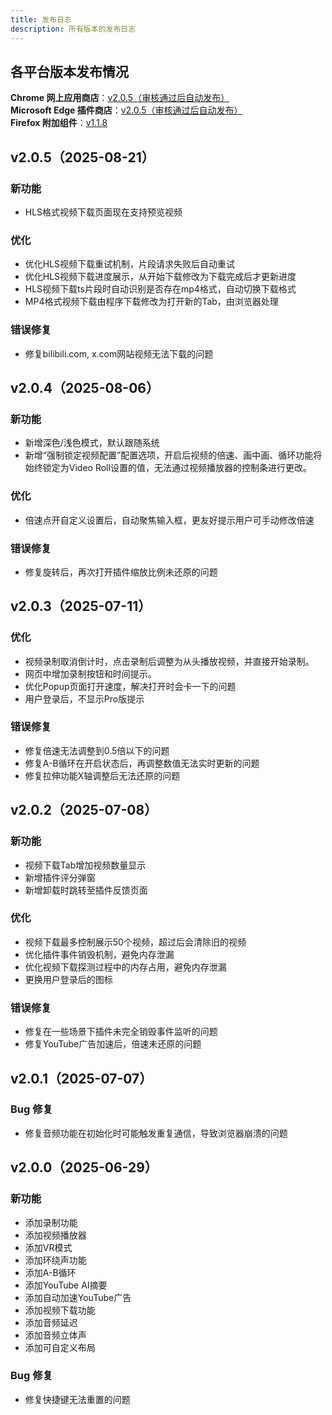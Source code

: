 ```yaml
---
title: 发布日志
description: 所有版本的发布日志
---
```



## 各平台版本发布情况
<div className="flex flex-col space-y-4 md:space-y-6">
  <div className="flex items-center gap-3">
    <Google className="w-6 h-6" />
    <div><strong>Chrome 网上应用商店</strong>：<a href="https://chrome.google.com/webstore/detail/video-roll-all-in-one-vid/cokngoholafkeghnhhdlmiadlojpindm?hl=en" target="_blank" rel="noopener noreferrer">v2.0.5（审核通过后自动发布）</a></div>
  </div>
  
  <div className="flex items-center gap-3">
    <Edge className="w-6 h-6" />
    <div><strong>Microsoft Edge 插件商店</strong>：<a href="https://microsoftedge.microsoft.com/addons/detail/video-roll/indeeigndpaahbcegcanpmbenmkbkmmn" target="_blank" rel="noopener noreferrer">v2.0.5（审核通过后自动发布）</a></div>
  </div>
  
  <div className="flex items-center gap-3">
    <Firefox className="w-6 h-6" />
    <div><strong>Firefox 附加组件</strong>：<a href="https://addons.mozilla.org/firefox/addon/videoroll/" target="_blank" rel="noopener noreferrer">v1.1.8</a></div>
  </div>
</div>

## v2.0.5（2025-08-21）
### 新功能
 - HLS格式视频下载页面现在支持预览视频

### 优化
 - 优化HLS视频下载重试机制，片段请求失败后自动重试
 - 优化HLS视频下载进度展示，从开始下载修改为下载完成后才更新进度
 - HLS视频下载ts片段时自动识别是否存在mp4格式，自动切换下载格式
 - MP4格式视频下载由程序下载修改为打开新的Tab，由浏览器处理

### 错误修复
 - 修复bilibili.com, x.com网站视频无法下载的问题

## v2.0.4（2025-08-06）
### 新功能
 - 新增深色/浅色模式，默认跟随系统
 - 新增“强制锁定视频配置”配置选项，开启后视频的倍速、画中画、循环功能将始终锁定为Video Roll设置的值，无法通过视频播放器的控制条进行更改。

### 优化
 - 倍速点开自定义设置后，自动聚焦输入框，更友好提示用户可手动修改倍速

### 错误修复
 - 修复旋转后，再次打开插件缩放比例未还原的问题

## v2.0.3（2025-07-11）
### 优化
 - 视频录制取消倒计时，点击录制后调整为从头播放视频，并直接开始录制。
 - 网页中增加录制按钮和时间提示。
 - 优化Popup页面打开速度，解决打开时会卡一下的问题
 - 用户登录后，不显示Pro版提示

### 错误修复
 - 修复倍速无法调整到0.5倍以下的问题
 - 修复A-B循环在开启状态后，再调整数值无法实时更新的问题
 - 修复拉伸功能X轴调整后无法还原的问题

## v2.0.2（2025-07-08）
### 新功能
 - 视频下载Tab增加视频数量显示
 - 新增插件评分弹窗
 - 新增卸载时跳转至插件反馈页面

### 优化
 - 视频下载最多控制展示50个视频，超过后会清除旧的视频
 - 优化插件事件销毁机制，避免内存泄漏
 - 优化视频下载探测过程中的内存占用，避免内存泄漏
 - 更换用户登录后的图标

### 错误修复
 - 修复在一些场景下插件未完全销毁事件监听的问题
 - 修复YouTube广告加速后，倍速未还原的问题

## v2.0.1（2025-07-07）
### Bug 修复
  - 修复音频功能在初始化时可能触发重复通信，导致浏览器崩溃的问题

## v2.0.0（2025-06-29）
### 新功能
 - 添加录制功能
 - 添加视频播放器
 - 添加VR模式
 - 添加环绕声功能
 - 添加A-B循环
 - 添加YouTube AI摘要
 - 添加自动加速YouTube广告
 - 添加视频下载功能
 - 添加音频延迟
 - 添加音频立体声
 - 添加可自定义布局

### Bug 修复
 - 修复快捷键无法重置的问题
